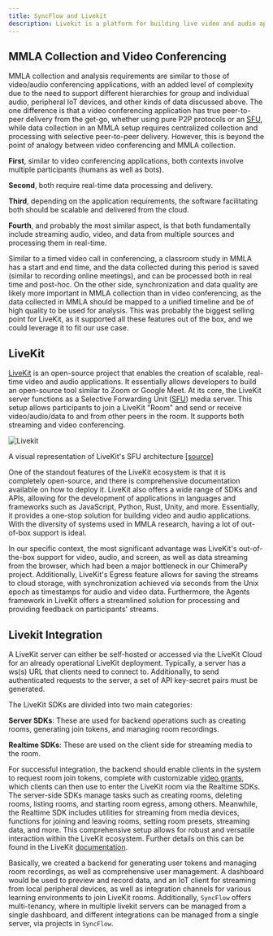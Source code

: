 ```yaml
---
title: SyncFlow and Livekit
description: Livekit is a platform for building live video and audio applications. It provides a set of APIs and SDKs to build applications that can be used for video conferencing, live streaming, and more.
---
```


## MMLA Collection and Video Conferencing
 MMLA collection and analysis requirements are similar to those of video/audio conferencing applications, with an added level of complexity due to the need to support different hierarchies for group and individual audio, peripheral IoT devices, and other kinds of data discussed above. The one difference is that a video conferencing application has true peer-to-peer delivery from the get-go, whether using pure P2P protocols or an [SFU](https://trueconf.com/blog/wiki/sfu), while data collection in an MMLA setup requires centralized collection and processing with selective peer-to-peer delivery. However, this is beyond the point of analogy between video conferencing and MMLA collection.

**First**, similar to video conferencing applications, both contexts involve multiple participants (humans as well as bots).

**Second**, both require real-time data processing and delivery.

**Third**, depending on the application requirements, the software facilitating both should be scalable and delivered from the cloud.

**Fourth**, and probably the most similar aspect, is that both fundamentally include streaming audio, video, and data from multiple sources and processing them in real-time.

Similar to a timed video call in conferencing, a classroom study in MMLA has a start and end time, and the data collected during this period is saved (similar to recording online meetings), and can be processed both in real time and post-hoc. On the other side, synchronization and data quality are likely more important in MMLA collection than in video conferencing, as the data collected in MMLA should be mapped to a unified timeline and be of high quality to be used for analysis. This was probably the biggest selling point for LiveKit, as it supported all these features out of the box, and we could leverage it to fit our use case.

## LiveKit
[LiveKit](https://livekit.io) is an open-source project that enables the creation of scalable, real-time video and audio applications. It essentially allows developers to build an open-source tool similar to Zoom or Google Meet. At its core, the LiveKit server functions as a Selective Forwarding Unit ([SFU](https://trueconf.com/blog/wiki/sfu)) media server. This setup allows participants to join a LiveKit "Room" and send or receive video/audio/data to and from other peers in the room. It supports both streaming and video conferencing.

<div className="text-center p-2">
    <img src="/docs/livekit.png" alt="Livekit" className="w-1/2 mx-auto" />
    <p className="italic dark:text-white mt-2">
        A visual representation of LiveKit's SFU architecture
        <a href="https://blog.livekit.io/scaling-webrtc-with-distributed-mesh/" target="_blank">
            [source]
        </a>
    </p>
</div>

One of the standout features of the LiveKit ecosystem is that it is completely open-source, and there is comprehensive documentation available on how to deploy it. LiveKit also offers a wide range of SDKs and APIs, allowing for the development of applications in languages and frameworks such as JavaScript, Python, Rust, Unity, and more. Essentially, it provides a one-stop solution for building video and audio applications. With the diversity of systems used in MMLA research, having a lot of out-of-box support is ideal.

In our specific context, the most significant advantage was LiveKit's out-of-the-box support for video, audio, and screen, as well as data streaming from the browser, which had been a major bottleneck in our ChimeraPy project. Additionally, LiveKit's Egress feature allows for saving the streams to cloud storage, with synchronization achieved via seconds from the Unix epoch as timestamps for audio and video data. Furthermore, the Agents framework in LiveKit offers a streamlined solution for processing and providing feedback on participants' streams.

## Livekit Integration
A LiveKit server can either be self-hosted or accessed via the LiveKit Cloud for an already operational LiveKit deployment. Typically, a server has a ws(s) URL that clients need to connect to. Additionally, to send authenticated requests to the server, a set of API key-secret pairs must be generated.

The LiveKit SDKs are divided into two main categories:

**Server SDKs**: These are used for backend operations such as creating rooms, generating join tokens, and managing room recordings.

**Realtime SDKs**: These are used on the client side for streaming media to the room.

For successful integration, the backend should enable clients in the system to request room join tokens, complete with customizable [video grants](https://docs.livekit.io/reference/server-sdk-js/VideoGrant/), which clients can then use to enter the LiveKit room via the Realtime SDKs. The server-side SDKs manage tasks such as creating rooms, deleting rooms, listing rooms, and starting room egress, among others. Meanwhile, the Realtime SDK includes utilities for streaming from media devices, functions for joining and leaving rooms, setting room presets, streaming data, and more. This comprehensive setup allows for robust and versatile interaction within the LiveKit ecosystem. Further details on this can be found in the LiveKit [documentation](https://docs.livekit.io).


Basically, we created a backend for generating user tokens and managing room recordings, as well as comprehensive user management. A dashboard would be used to preview and record data, and an IoT client for streaming from local peripheral devices, as well as integration channels for various learning environments to join LiveKit rooms. Additionally, `SyncFlow` offers multi-tenancy, where in multiple livekit servers can be managed from a single dashboard, and different integrations can be managed from a single server, via projects in `SyncFlow`.
